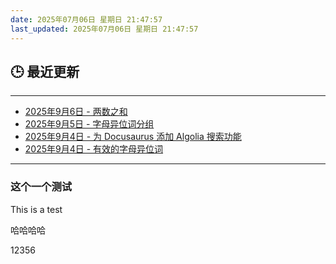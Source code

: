 ```yaml
---
date: 2025年07月06日 星期日 21:47:57
last_updated: 2025年07月06日 星期日 21:47:57
---
```


## 🕒 最近更新

---
- [2025年9月6日 - 两数之和](/blog/LeetCode1)
- [2025年9月5日 - 字母异位词分组](/blog/LeetCode49)
- [2025年9月4日 - 为 Docusaurus 添加 Algolia 搜索功能](/blog/Algolia)
- [2025年9月4日 - 有效的字母异位词](/blog/LeetCode242)
---

<!-- 其他内容 -->


### 这个一个测试
This is a test

哈哈哈哈


12356
